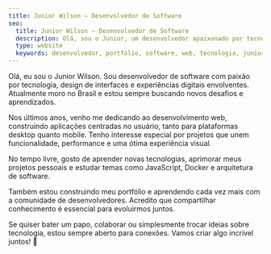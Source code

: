 ```yaml
---
title: Junior Wilson — Desenvolvedor de Software
seo:
  title: Junior Wilson — Desenvolvedor de Software
  description: Olá, sou o Junior, um desenvolvedor apaixonado por tecnologia, web e soluções inteligentes.
  type: website
  keywords: desenvolvedor, portfólio, software, web, tecnologia, junior wilson
---
```


Olá, eu sou o Junior Wilson. Sou desenvolvedor de software com paixão por tecnologia, design de interfaces e experiências digitais envolventes. Atualmente moro no Brasil e estou sempre buscando novos desafios e aprendizados.

Nos últimos anos, venho me dedicando ao desenvolvimento web, construindo aplicações centradas no usuário, tanto para plataformas desktop quanto mobile. Tenho interesse especial por projetos que unem funcionalidade, performance e uma ótima experiência visual.

No tempo livre, gosto de aprender novas tecnologias, aprimorar meus projetos pessoais e estudar temas como JavaScript, Docker e arquitetura de software.

Também estou construindo meu portfólio e aprendendo cada vez mais com a comunidade de desenvolvedores. Acredito que compartilhar conhecimento é essencial para evoluirmos juntos.

Se quiser bater um papo, colaborar ou simplesmente trocar ideias sobre tecnologia, estou sempre aberto para conexões. Vamos criar algo incrível juntos! 🚀
